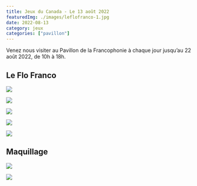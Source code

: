 ```yaml
---
title: Jeux du Canada - Le 13 août 2022
featuredImg: ./images/leflofranco-1.jpg
date: 2022-08-13
category: jeux
categories: ["pavillon"]
---
```

Venez nous visiter au Pavillon de la Francophonie à chaque jour jusqu’au 22 août 2022, de 10h à 18h.

<h2 className="pt-5">Le Flo Franco</h2>
<div className="row">
<div className="col-md-4 my-3">

![](./images/leflofranco-1.jpg)
</div>
<div className="col-md-4 my-3">

![](./images/leflofranco-2.jpg)
</div>
<div className="col-md-4 my-3">

![](./images/leflofranco-3.jpg)
</div>
<div className="col-md-4 my-3">

![](./images/leflofranco-4.jpg)
</div>
<div className="col-md-4 my-3">

![](./images/leflofranco-5.jpg)
</div>
</div>

<h2 className="pt-5">Maquillage</h2>
<div className="row">
<div className="col-md-6 my-3">

![](./images/maquillage-1.jpg)
</div>
<div className="col-md-6 my-3">

![](./images/maquillage-2.jpg)
</div>
</div>